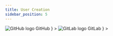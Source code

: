 ```yaml
---
title: User Creation
sidebar_position: 5
---
```




<Tabs groupId="git_provider" defaultValue="github" queryString>
  <TabItem
    attributes={{ className: styles.github }}
    value="github"
    label={
      <div className="git-tab">
        <img src="https://assets.kubefirst.com/console/github.svg" alt="GitHub logo" />
        <span>GitHub</span>
      </div>
    }
  >
    <GitHubUserCreation />
  </TabItem>
  <TabItem
    value="gitlab"
    attributes={{ className: styles.gitlab }}
    label={
      <div className="git-tab">
        <img src="https://assets.kubefirst.com/console/gitlab.svg" alt="GitLab logo" />
        <span>GitLab</span>
      </div>
    }
  >
    <GitLabUserCreation />
  </TabItem>
</Tabs>
